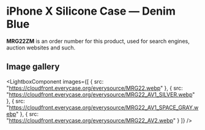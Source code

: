 
# iPhone X Silicone Case — Denim Blue

<Callout type='info' emoji='👉🏻'>**MRG22ZM** is an order number for this product, used for search engines, auction websites and such.</Callout>

## Image gallery

<LightboxComponent
    images={[
      {
        src: "https://cloudfront.everycase.org/everysource/MRG22.webp"
      },
      {
        src: "https://cloudfront.everycase.org/everysource/MRG22_AV1_SILVER.webp"
      },
      {
        src: "https://cloudfront.everycase.org/everysource/MRG22_AV1_SPACE_GRAY.webp"
      },
      {
        src: "https://cloudfront.everycase.org/everysource/MRG22_AV2.webp"
      }
    ]}
  />
